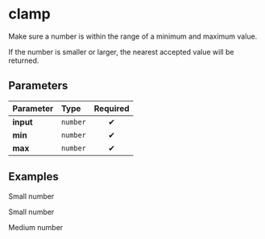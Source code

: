 
# clamp

Make sure a number is within the range of a minimum and maximum value.

If the number is smaller or larger, the nearest accepted value will be
returned.

## Parameters

| Parameter | Type     | Required |
| :-------- | :------- | :------: |
| **input** | `number` |    ✔     |
| **min**   | `number` |    ✔     |
| **max**   | `number` |    ✔     |

## Examples

Small number

<Example input={1} min={25} max={75} />

Small number

<Example input={100} min={25} max={75} />

Medium number

<Example input={50} min={25} max={75} />
